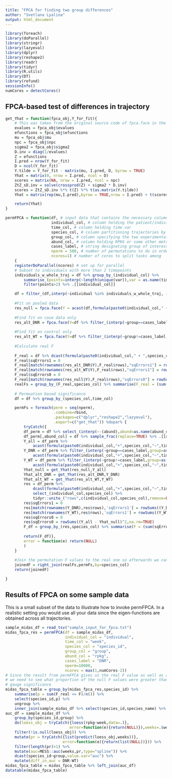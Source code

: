 ```yaml
---
title: "FPCA for finding two group differences"
author: "Svetlana Lyalina"
output: html_document
---
```


```r
library(foreach)
library(doParallel)
library(stringr)
library(lazyeval)
library(dplyr)
library(reshape2)
library(readr)
library(tidyr)
library(R.utils)
library(DT)
library(refund)
sessionInfo()
numCores = detectCores()
```

## FPCA-based test of differences in trajectory

```r
get_Yhat = function(fpca_obj,Y_for_fit){
    # This was taken from the original source code of fpca.face in the refund package (version 0.1.14)
    evalues = fpca_obj$evalues
    efunctions = fpca_obj$efunctions
    mu = fpca_obj$mu
    npc = fpca_obj$npc
    sigma2 = fpca_obj$sigma2
    D.inv = diag(1/evalues)
    Z = efunctions
    I.pred = nrow(Y_for_fit)
    D = ncol(Y_for_fit)
    Y.tilde = Y_for_fit - matrix(mu, I.pred, D, byrow = TRUE)
    Yhat = matrix(0, nrow = I.pred, ncol = D)
    scores = matrix(NA, nrow = I.pred, ncol = npc)
    ZtZ_sD.inv = solve(crossprod(Z) + sigma2 * D.inv)
    scores = ZtZ_sD.inv %*% t(Z) %*% t(as.matrix(Y.tilde))
    Yhat = matrix(rep(mu,I.pred),byrow = TRUE,nrow = I.pred) + t(scores) %*% t(efunctions)

    return(Yhat)
}

permFPCA = function(df, # input data that contains the necessary columns references below
                    individual_col, # column holding the patient/individual var
                    time_col, # column holding time var
                    species_col, # column partitioning trajectories by species/taxa
                    group_col, # column specifying the two experimental groups
                    abund_col, # column holding RPKG or some other metric of abundance
                    cases_label, # string designating group of interest
                    nperm = 500, # number of permutations to do in order to build null distribution
                    ncores=1) # number of cores to split tasks among
    { 
    registerDoParallel(ncores) # set up for parallel
    # Subset to individuals with more than 2 timepoints
    individuals_w_whole_traj = df %>% group_by_(individual_col) %>%
        summarise_(points=interp(~length(unique(var)),var = as.name(time_col))) %>%
        filter(points>2) %>% .[[individual_col]]

    df = filter_(df,interp(~individual %in% individuals_w_whole_traj, individual = as.name(individual_col)))
    
    #Fit on pooled data
    res_null = fpca.face(Y = acast(df,formula(paste0(individual_col," + ",species_col," ~ ",time_col)),value.var=abund_col,fill=0),k=2,var=TRUE)
    
    #Find fit on case data only
    res_alt_DNR = fpca.face(Y=df %>% filter_(interp(~group==cases_label,group=as.name(group_col))) %>% acast(formula(paste0(individual_col," + ",species_col," ~ ",time_col)),value.var=abund_col,fill=0),k=2,var=TRUE)
    
    #Find fit on control only
    res_alt_WT = fpca.face(Y=df %>% filter_(interp(~group!=cases_label,group=as.name(group_col))) %>% acast(formula(paste0(individual_col," + ",species_col," ~ ",time_col)),value.var=abund_col,fill=0),k=2,var=TRUE)
    
    #Calculate real F
    
    F_real = df %>% dcast(formula(paste0(individual_col," + ",species_col," ~ ",time_col)),value.var=abund_col) %>% select_(individual_col,species_col) %>% tidyr::unite_("rows",c(individual_col,species_col),remove=FALSE)
    F_real$sqErrors1 = 0
    F_real[match(rownames(res_alt_DNR$Y),F_real$rows),"sqErrors1"] = rowSums((res_alt_DNR$Yhat - res_alt_DNR$Y)^2,na.rm=TRUE)
    F_real[match(rownames(res_alt_WT$Y),F_real$rows),"sqErrors1"] = rowSums((res_alt_WT$Yhat - res_alt_WT$Y)^2,na.rm=TRUE)
    F_real$sqErrors0 = 0
    F_real[match(rownames(res_null$Y),F_real$rows),"sqErrors0"] = rowSums((res_null$Yhat - res_null$Y)^2,na.rm=TRUE)
    realFs = group_by_(F_real,species_col) %>% summarise(F_real = (sum(sqErrors0,na.rm=TRUE)-sum(sqErrors1,na.rm=TRUE))/sum(sqErrors1,na.rm=TRUE))
    
    # Permuation based significance
    df = df %>% group_by_(species_col,time_col)

    permFs = foreach(perm = seq(nperm),
                     .combine=rbind,
                     .packages=c("dplyr","reshape2","lazyeval"),
                     .export=c("get_Yhat")) %dopar% {
        tryCatch({
        df_perm = df %>% select_(interp(~-(abund),abund=as.name(abund_col)))
        df_perm[,abund_col] = df %>% sample_frac(replace=TRUE) %>% .[[abund_col]]
        Y_all = df_perm %>%
            acast(formula(paste0(individual_col,"+",species_col,"~",time_col)),value.var=abund_col,fill=0)
        Y_DNR = df_perm %>% filter_(interp(~group==cases_label,group=as.name(group_col))) %>%
            acast(formula(paste0(individual_col,"+",species_col,"~",time_col)),value.var=abund_col,fill=0)
        Y_WT = df_perm %>% filter_(interp(~group!=cases_label,group=as.name(group_col))) %>%
            acast(formula(paste0(individual_col,"+",species_col,"~",time_col)),value.var=abund_col,fill=0)
        Yhat_null = get_Yhat(res_null,Y_all)
        Yhat_alt_DNR = get_Yhat(res_alt_DNR,Y_DNR)
        Yhat_alt_WT = get_Yhat(res_alt_WT,Y_WT)
        res = df_perm %>%
            dcast(formula(paste0(individual_col,"+",species_col,"~",time_col)),value.var=abund_col) %>%
            select_(individual_col,species_col) %>%
            tidyr::unite_("rows",c(individual_col,species_col),remove=FALSE)
        res$sqErrors1 = 0
        res[match(rownames(Y_DNR),res$rows),'sqErrors1'] = rowSums((Y_DNR - Yhat_alt_DNR)^2,na.rm = TRUE)
        res[match(rownames(Y_WT),res$rows),'sqErrors1'] = rowSums((Y_WT - Yhat_alt_WT)^2,na.rm=TRUE)
        res$sqErrors0 = 0
        res$sqErrors0 = rowSums((Y_all - Yhat_null)^2,na.rm=TRUE)
        F_df = group_by_(res,species_col) %>% summarise(F = (sum(sqErrors0,na.rm=TRUE)-sum(sqErrors1,na.rm=TRUE))/sum(sqErrors1,na.rm=TRUE))
        
        return(F_df)},
        error = function(e) return(NULL)
        )
    }
    
    #Join the permutation F values to the real one so afterwards we can get a p-value for each taxon
    joinedF = right_join(realFs,permFs,by=species_col)
    return(joinedF)

}
```


## Results of FPCA on some sample data
This is a small subset of the data to illustrate how to invoke permFPCA. In a realistic setting you would use all your data since the eigen-functions are obtained across all trajectories.

```r
sample_midas_df = read_tsv("sample_input_for_fpca.txt")
midas_fpca_res = permFPCA(df = sample_midas_df,
                          individual_col = "individual",
                          time_col = "week",
                          species_col = "species_id",
                          group_col = "group",
                          abund_col = "rpkg",
                          cases_label = "DNR",
                          nperm=10000,
                          ncores = max(1,numCores-2))
# Since the result from permFPCA gives us the real F value as well as a distribution of null values,
# we need to see what proportion of the null F values were greater than the real value in order to
# gauge significance
midas_fpca_table = group_by(midas_fpca_res,species_id) %>%
    summarise(p = sum(F_real <= F)/n()) %>% 
    select(species_id,p) %>%
    ungroup %>%
    inner_join(sample_midas_df %>% select(species_id,species_name) %>% unique)
auc_df = sample_midas_df %>%
    group_by(species_id,group) %>%
    do(loess_obj = tryCatch({loess(rpkg~week,data=.)},
                            error=function(e){return(NULL)}),weeks=.$week) %>%
    filter(!is.null(loess_obj)) %>%
    mutate(pr = tryCatch({list(predict(loess_obj,weeks))},
                         error=function(e){return(list(NULL))})) %>%
    filter(length(pr)>1) %>%
    mutate(auc=MESS::auc(weeks,pr,type="spline")) %>%
    dcast(species_id~group,value.var="auc") %>%
    mutate(diff_in_auc = DNR-WT)
midas_fpca_table = midas_fpca_table %>% left_join(auc_df)
datatable(midas_fpca_table)
```
